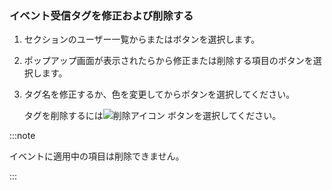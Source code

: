 ### イベント受信タグを修正および削除する

1. <Cmdname sid="alert_receive_settings_by_member" className="uitext" />セクションのユーザー一覧から<Cmdname sid="add_tag" className="uitext" />または<LinkImage img="ico-add.svg" desc="追加" />ボタンを選択します。

2. <Cmdname sid="event_tag" className="uitext" />ポップアップ画面が表示されたら<Cmdname sid="event_tag_list" className="uitext" />から修正または削除する項目の<LinkImage img="ico-edit.svg" desc="編集" />ボタンを選択します。

3. タグ名を修正するか、色を変更してから<Cmdname sid="apply" className="uitext" />ボタンを選択してください。

   タグを削除するには![削除アイコン](/img/ico-trash-red.svg) <Cmdname sid="delete_tag" className="uitext" />ボタンを選択してください。

:::note

イベントに適用中の<Cmdname sid="event_tag" className="uitext" />項目は削除できません。

:::
